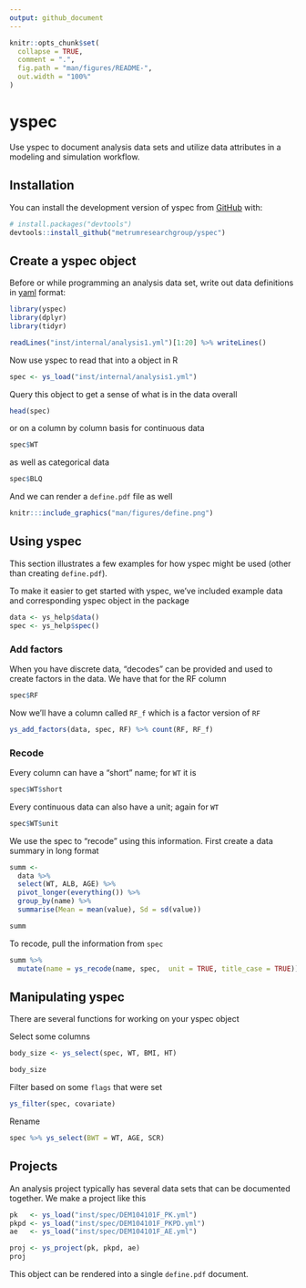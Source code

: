 ```yaml
---
output: github_document
---
```


<!-- README.md is generated from README.Rmd. Please edit that file -->

```r
knitr::opts_chunk$set(
  collapse = TRUE,
  comment = ".",
  fig.path = "man/figures/README-",
  out.width = "100%"
)
```

# yspec

<!-- badges: start -->
<!-- badges: end -->

Use yspec to document analysis data sets and utilize data attributes in a 
modeling and simulation workflow.

## Installation

You can install the development version of yspec from [GitHub](https://github.com/) with:

``` r
# install.packages("devtools")
devtools::install_github("metrumresearchgroup/yspec")
```

## Create a yspec object

Before or while programming an analysis data set, write out data definitions
in [yaml](https://yaml.org/) format:

```r
library(yspec)
library(dplyr)
library(tidyr)

readLines("inst/internal/analysis1.yml")[1:20] %>% writeLines()
```

Now use yspec to read that into a object in R

```r
spec <- ys_load("inst/internal/analysis1.yml")
```

Query this object to get a sense of what is in the data overall

```r
head(spec)
```

or on a column by column basis for continuous data

```r
spec$WT
```

as well as categorical data

```r
spec$BLQ
```

And we can render a `define.pdf` file as well


```r
knitr:::include_graphics("man/figures/define.png")
```

## Using yspec

This section illustrates a few examples for how yspec might be used 
(other than creating `define.pdf`). 

To make it easier to get started with yspec, we've included example data and 
corresponding yspec object in the package

```r
data <- ys_help$data()
spec <- ys_help$spec()
```


### Add factors

When you have discrete data, "decodes" can be provided and used to create 
factors in the data. We have that for the RF column

```r
spec$RF
```

Now we'll have a column called `RF_f` which is a factor version of `RF`
```r
ys_add_factors(data, spec, RF) %>% count(RF, RF_f)
```

### Recode

Every column can have a "short" name; for `WT` it is 

```r
spec$WT$short
```

Every continuous data can also have a unit; again for `WT`
```r
spec$WT$unit
```

We use the spec to "recode" using this information. First create a data summary
in long format

```r
summ <- 
  data %>% 
  select(WT, ALB, AGE) %>% 
  pivot_longer(everything()) %>%
  group_by(name) %>% 
  summarise(Mean = mean(value), Sd = sd(value))

summ  
```

To recode, pull the information from `spec`

```r
summ %>% 
  mutate(name = ys_recode(name, spec,  unit = TRUE, title_case = TRUE))
```

## Manipulating yspec

There are several functions for working on your yspec object


Select some columns
```r
body_size <- ys_select(spec, WT, BMI, HT)

body_size
```

Filter based on some `flags` that were set

```r
ys_filter(spec, covariate)
```

Rename

```r
spec %>% ys_select(BWT = WT, AGE, SCR) 
```

## Projects

An analysis project typically has several data sets that can be documented 
together. We make a project like this

```r
pk   <- ys_load("inst/spec/DEM104101F_PK.yml")
pkpd <- ys_load("inst/spec/DEM104101F_PKPD.yml")
ae   <- ys_load("inst/spec/DEM104101F_AE.yml")
```

```r
proj <- ys_project(pk, pkpd, ae)
proj
```

This object can be rendered into a single `define.pdf` document.


